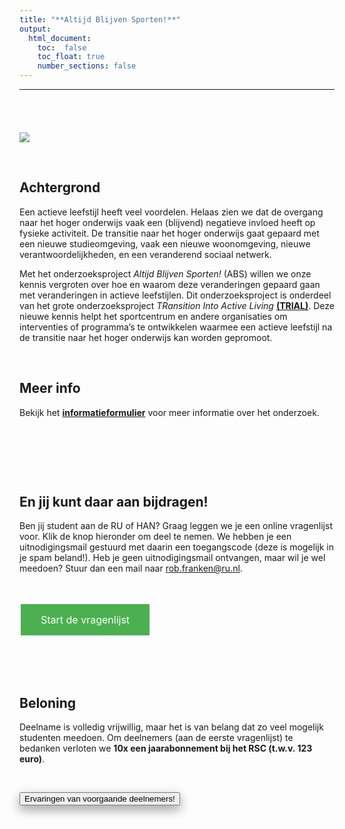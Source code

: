 ```yaml
---
title: "**Altijd Blijven Sporten!**" 
output: 
  html_document:
    toc:  false
    toc_float: true
    number_sections: false
---
```


----

<div class="row" style="padding-top: 40px;">
<div class="col-sm-6">

![](images/logo-radboud.jpg)

  
<br>

## Achtergrond

Een actieve leefstijl heeft veel voordelen. Helaas zien we dat de overgang naar het hoger onderwijs vaak een (blijvend) negatieve invloed heeft op fysieke activiteit. De transitie naar het hoger onderwijs gaat gepaard met een nieuwe studieomgeving, vaak een nieuwe woonomgeving, nieuwe verantwoordelijkheden, en een veranderend sociaal netwerk.

Met het onderzoeksproject *Altijd Blijven Sporten!* (ABS) willen we onze kennis vergroten over hoe en waarom deze veranderingen gepaard gaan met veranderingen in actieve leefstijlen. Dit onderzoeksproject is onderdeel van het grote onderzoeksproject *TRansition Into Active Living* <a href="https://www.ru.nl/activeliving/onderzoek/vm-onderzoek/trial/" target="_blank"><b>(TRIAL)</b></a>. Deze nieuwe kennis helpt het sportcentrum en andere organisaties om interventies of programma’s te ontwikkelen waarmee een actieve leefstijl na de transitie naar het hoger onderwijs kan worden gepromoot.     

<br>

## Meer info

Bekijk het <a href="https://altijdblijvensporten.info/consent.html" target="_blank"><b>informatieformulier</b></a> voor meer informatie over het onderzoek.

  

</div>
<div class="col-sm-6">




<br>

<br>

<br>

## **En jij kunt daar aan bijdragen!** 

Ben jij student aan de RU of HAN? Graag leggen we je een online vragenlijst voor. Klik de knop hieronder om deel te nemen. We hebben je een uitnodigingsmail gestuurd met daarin een toegangscode (deze is mogelijk in je spam beland!). Heb je geen uitnodigingsmail ontvangen, maar wil je wel meedoen? Stuur dan een mail naar [rob.franken@ru.nl](mailto:rob.franken@ru.nl).

<!---we should move this to a css file and include it

https://www.w3schools.com/csS/css3_buttons.asp

-->
<style>
.button {
  background-color: #4CAF50; /* Green */
  border: none;
  color: white;
  padding: 15px 32px;
  text-align: center;
  text-decoration: none;
  display: inline-block;
  font-size: 16px;
  margin: 4px 2px;
  cursor: pointer;
  -webkit-transition-duration: 0.4s; /* Safari */
  transition-duration: 0.4s;
}

.button1 {
  box-shadow: 0 8px 16px 0 rgba(0,0,0,0.2), 0 6px 20px 0 rgba(0,0,0,0.19);
}

.button2:hover {
  box-shadow: 0 12px 16px 0 rgba(0,0,0,0.24),0 17px 50px 0 rgba(0,0,0,0.19);
}
</style>

<br>

<a href="https://limesurvey.jtolsma.nl/limesurvey/limesurvey/index.php/868275?newtest=Y&lang=nl" target="_blank" class="button button2">Start de vragenlijst</a>


<br>


<br>



## Beloning 

<script>
function myFunction() {

            var btn = document.getElementById("myButton");
            //to make it fancier
            if (btn.value == "Click to hide code") {
                btn.value = "Ervaringen van voorgaande deelnemers!";
                btn.innerHTML = "Ervaringen van voorgaande deelnemers!";
            }
            else {
                btn.value = "Click to hide code";
                btn.innerHTML = "Ervaringen van voorgaande deelnemers!";
            }
            //this is what you're looking for
            var x = document.getElementById("myDIV");
            if (x.style.display === "none") {
                x.style.display = "block";
            } else {
                x.style.display = "none";
            }
        }
          
</script>


Deelname is volledig vrijwillig, maar het is van belang dat zo veel mogelijk studenten meedoen. Om deelnemers (aan de eerste vragenlijst) te bedanken verloten we **10x een jaarabonnement bij het RSC (t.w.v. 123 euro)**.

<br>

<button class=button1 onclick="myFunction()" id="myButton" value="Click To Open Instructions">Ervaringen van voorgaande deelnemers!</button>

<div style="display:none;" id="myDIV">
<br>

- "Ik deed mee aan de vragenlijsten, voornamelijk om bij te dragen aan het onderzoek, maar gedeeltelijk ook vanwege de kans om wat te winnen (wat aardig is gelukt, haha). De vragenlijst was prima, qua lengte, en de vragen waren duidelijk gesteld." - *eerstejaars student Aritifical Intelligence*

- "Relevant onderzoek! Zeker voor studenten. De vragenlijsten duurde niet lang en waren gemakkelijk via de telefoon in te vullen. Ben benieuwd naar de resultaten!" - *pre-master student Bestuurskunde*

- "Ik deed mee om het onderzoek verder te helpen. De vragen waren duidelijk, goed te beantwoorden. Ik was niet meer tijd kwijt dan er aangegeven stond." - *anoniem*

- "Ik vond het een interessant onderzoek en wilde graag meewerken. De vragenlijsten waren goed te doen, duidelijk en makkelijk in te vullen. De informatievoorziening was goed." - *anoniem*

</div>










